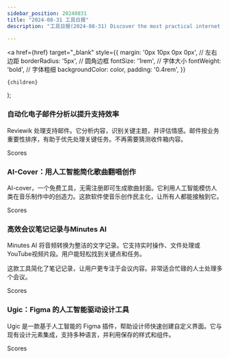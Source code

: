 ```yaml
---
sidebar_position: 20240831
title: "2024-08-31 工具日报"
description: "工具日报(2024-08-31) Discover the most practical internet software, AI tools, and products of 2024 through the Tools Daily!"

---
```



  <a
    href={href}
    target="_blank"
    style={{
      margin: '0px 10px 0px 0px', // 左右边距
      borderRadius: '5px', // 圆角边框
      fontSize: '1rem', // 字体大小
      fontWeight: 'bold', // 字体粗细
      backgroundColor: color,
      padding: '0.4rem',
    }}
  >
    {children}
  </a>
);

### 自动化电子邮件分析以提升支持效率

Reviewik 处理支持邮件。它分析内容，识别关键主题，并评估情感。邮件按业务重要性排序，有助于优先处理关键任务。不再需要猜测收件箱内容。

<Link href="/news/2024/08/31/Automated-Email-Analysis-for-Enhanced-Support-Efficiency" color="#B0C4DE">Scores</Link>

### AI-Cover：用人工智能简化歌曲翻唱创作

AI-cover，一个免费工具，无需注册即可生成歌曲封面。它利用人工智能模仿人类在音乐制作中的创造力。这款软件使音乐创作民主化，让所有人都能接触到它。

<Link href="/news/2024/08/31/AICover-Simplifying-Song-Cover-Creation-with-Artificial-Inte" color="#B0C4DE">Scores</Link>

### 高效会议笔记记录与Minutes AI

Minutes AI 将音频转换为整洁的文字记录。它支持实时操作、文件处理或YouTube视频片段。用户能轻松找到关键点和任务。

这款工具简化了笔记记录，让用户更专注于会议内容。非常适合忙碌的人士处理多个会议。

<Link href="/news/2024/08/31/Efficient-Meeting-NoteTaking-with-Minutes-AI" color="#B0C4DE">Scores</Link>

### Ugic：Figma 的人工智能驱动设计工具

Ugic 是一款基于人工智能的 Figma 插件，帮助设计师快速创建自定义界面。它与现有设计元素集成，支持多种语言，并利用保存的样式和组件。

<Link href="/news/2024/08/31/Ugic-AIPowered-Design-Tool-for-Figma" color="#B0C4DE">Scores</Link>

